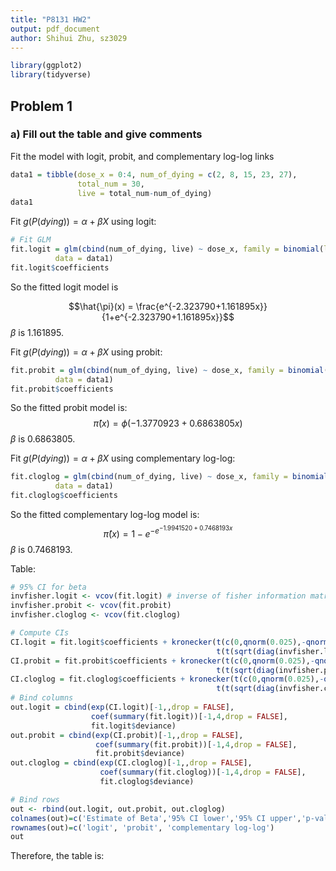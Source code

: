 ```yaml
---
title: "P8131 HW2"
output: pdf_document
author: Shihui Zhu, sz3029
---
```


```r
library(ggplot2)
library(tidyverse)
```

## Problem 1

### a) Fill out the table and give comments

Fit the model with logit, probit, and complementary log-log links

```r
data1 = tibble(dose_x = 0:4, num_of_dying = c(2, 8, 15, 23, 27), 
               total_num = 30,
               live = total_num-num_of_dying)
data1
```

Fit $g(P(dying)) = \alpha+\beta X$ using logit:

```r
# Fit GLM
fit.logit = glm(cbind(num_of_dying, live) ~ dose_x, family = binomial(link = 'logit'),
          data = data1)
fit.logit$coefficients
```

So the fitted logit model is 

$$\hat{\pi}(x) = \frac{e^{-2.323790+1.161895x}}{1+e^{-2.323790+1.161895x}}$$
$\beta$ is 1.161895.

Fit $g(P(dying)) = \alpha+\beta X$ using probit:
```r
fit.probit = glm(cbind(num_of_dying, live) ~ dose_x, family = binomial(link = 'probit'),
          data = data1)
fit.probit$coefficients
```

So the fitted probit model is:
$$\hat{\pi}(x) = \phi(-1.3770923+0.6863805x)$$
$\beta$ is 0.6863805.

Fit $g(P(dying)) = \alpha+\beta X$ using complementary log-log:
```r
fit.cloglog = glm(cbind(num_of_dying, live) ~ dose_x, family = binomial(link = 'cloglog'),
          data = data1)
fit.cloglog$coefficients
```

So the fitted complementary log-log model is:
$$\hat{\pi}(x) = 1 - e^{-e^{-1.9941520+0.7468193x}}$$
$\beta$ is 0.7468193. 

Table:
```r
# 95% CI for beta
invfisher.logit <- vcov(fit.logit) # inverse of fisher information matrix
invfisher.probit <- vcov(fit.probit)
invfisher.cloglog <- vcov(fit.cloglog)

# Compute CIs
CI.logit = fit.logit$coefficients + kronecker(t(c(0,qnorm(0.025),-qnorm(0.025))),
                                              t(t(sqrt(diag(invfisher.logit)))))
CI.probit = fit.probit$coefficients + kronecker(t(c(0,qnorm(0.025),-qnorm(0.025))),
                                              t(t(sqrt(diag(invfisher.probit)))))
CI.cloglog = fit.cloglog$coefficients + kronecker(t(c(0,qnorm(0.025),-qnorm(0.025))),
                                              t(t(sqrt(diag(invfisher.cloglog)))))
# Bind columns
out.logit = cbind(exp(CI.logit)[-1,,drop = FALSE], 
                  coef(summary(fit.logit))[-1,4,drop = FALSE], 
                  fit.logit$deviance)
out.probit = cbind(exp(CI.probit)[-1,,drop = FALSE], 
                   coef(summary(fit.probit))[-1,4,drop = FALSE], 
                   fit.probit$deviance)
out.cloglog = cbind(exp(CI.cloglog)[-1,,drop = FALSE], 
                    coef(summary(fit.cloglog))[-1,4,drop = FALSE], 
                    fit.cloglog$deviance)

# Bind rows
out <- rbind(out.logit, out.probit, out.cloglog)
colnames(out)=c('Estimate of Beta','95% CI lower','95% CI upper','p-value', "Deviance")
rownames(out)=c('logit', 'probit', 'complementary log-log')
out
```


Therefore, the table is:
```r

```


